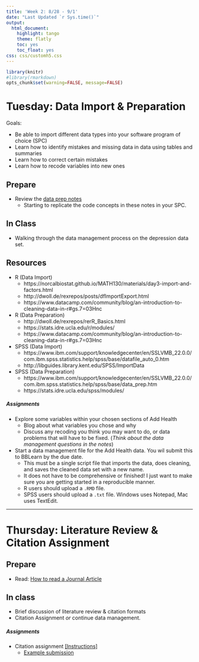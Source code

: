 ```yaml
---
title: 'Week 2: 8/28 - 9/1'
date: "Last Updated `r Sys.time()`"
output:
  html_document:
    highlight: tango
    theme: flatly
    toc: yes
    toc_float: yes
css: css/customh5.css
---
```


```r
library(knitr)
#library(rmarkdown)
opts_chunk$set(warning=FALSE, message=FALSE) 
```

# Tuesday: Data Import & Preparation
Goals: 

* Be able to import different data types into your software program of choice (SPC)
* Learn how to identify mistakes and missing data in data using tables and summaries
* Learn how to correct certain mistakes
* Learn how to recode variables into new ones


## Prepare
* Review the [data prep notes](docs/lec02_data_prep.html) 
    - Starting to replicate the code concepts in these notes in your SPC. 

## In Class
* Walking through the data management process on the depression data set. 

## Resources
* R (Data Import)
    - https://norcalbiostat.github.io/MATH130/materials/day3-import-and-factors.html 
    - http://dwoll.de/rexrepos/posts/dfImportExport.html 
    - https://www.datacamp.com/community/blog/an-introduction-to-cleaning-data-in-r#gs.7=03Hnc 
* R (Data Preparation)
    - http://dwoll.de/rexrepos/rerR_Basics.html 
    - https://stats.idre.ucla.edu/r/modules/ 
    - https://www.datacamp.com/community/blog/an-introduction-to-cleaning-data-in-r#gs.7=03Hnc 
* SPSS (Data Import)
    - https://www.ibm.com/support/knowledgecenter/en/SSLVMB_22.0.0/com.ibm.spss.statistics.help/spss/base/datafile_auto_0.htm
    - http://libguides.library.kent.edu/SPSS/ImportData
* SPSS (Data Preparation)
    - https://www.ibm.com/support/knowledgecenter/en/SSLVMB_22.0.0/com.ibm.spss.statistics.help/spss/base/data_prep.htm 
    - https://stats.idre.ucla.edu/spss/modules/


##### Assignments
* Explore some variables within your chosen sections of Add Health 
    - Blog about what variables you chose and why
    - Discuss any recoding you think you may want to do, or data problems that will have to be fixed. (_Think about the data management questions in the notes_) 
* Start a data management file for the Add Health data. You wil submit this to BBLearn by the due date. 
    - This must be a single script file that imports the data, does cleaning, and saves the cleaned data set with a new name. 
    - It does not have to be comprehensive or finished! I just want to make sure you are getting started in a reproducible manner. 
    - R users should upload a `.RMD` file. 
    - SPSS users should upload a `.txt` file. Windows uses Notepad, Mac uses TextEdit. 
        
    
----

# Thursday: Literature Review & Citation Assignment

## Prepare
* Read: [How to read a Journal Article](docs/How to Read a Journal Article.pdf)

## In class
* Brief discussion of literature review & citation formats
* Citation Assignment _or_ continue data management. 


##### Assignments

* Citation assignment [[Instructions]](hw/Citation_Assignment.html)
    - [Example submission](docs/Citation Assignment Example.pdf)



